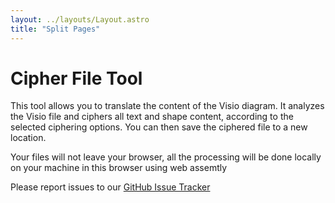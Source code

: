 ```yaml
---
layout: ../layouts/Layout.astro
title: "Split Pages"
---
```



# Cipher File Tool

This tool allows you to translate the content of the Visio diagram. 
It analyzes the Visio file and ciphers all text and shape content, according to the selected ciphering options.
You can then save the ciphered file to a new location.

Your files will not leave your browser, all the processing will be done locally on your machine in this browser using web assemtly

Please report issues to our [GitHub Issue Tracker](https://github.com/nbelyh/VisioWebTools/issues)

<TranslateFile client:load />
